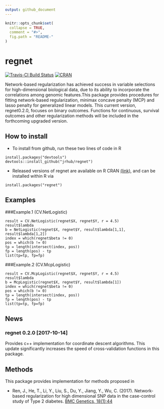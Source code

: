 ```yaml
---
output: github_document
---
```


<!-- README.md is generated from README.Rmd. Please edit that file -->

```r
knitr::opts_chunk$set(
  collapse = TRUE,
  comment = "#>",
  fig.path = "README-"
)
```
# regnet
[![Travis-CI Build Status](https://travis-ci.org/jrhub/regnet.svg?branch=master)](https://travis-ci.org/jrhub/regnet) [![CRAN](https://www.r-pkg.org/badges/version/regnet)](https://cran.r-project.org/package=regnet)

Network-based regularization has achieved success in variable selections for 
    high-dimensional biological data, due to its ability to incorporate the correlations 
    among genomic features.This package provides procedures for fitting network-based regularization, 
    minimax concave penalty (MCP) and lasso penalty for generalized linear models. This current 
    version, regnet0.2.0, focuses on binary outcomes. Functions for continuous, survival outcomes 
    and other regularization methods will be included in the forthcoming upgraded version.
	
## How to install
* To install from github, run these two lines of code in R
```
install.packages("devtools")
devtools::install_github("jrhub/regnet")
```
* Released versions of regnet are available on R CRAN [(link)](https://cran.r-project.org/package=regnet), and can be installed within R via
```
install.packages("regnet")
```

## Examples

###Example.1 (CV.NetLogistic)
```
result = CV.NetLogistic(regnet$X, regnet$Y, r = 4.5)  
result$lambda  
b = NetLogistic(regnet$X, regnet$Y, result$lambda[1,1], result$lambda[1,2])  
index = which(regnet$beta != 0)  
pos = which(b != 0)  
tp = length(intersect(index, pos))  
fp = length(pos) - tp  
list(tp=tp, fp=fp)  
```

###Example.2 (CV.McpLogistic)
```
result = CV.McpLogistic(regnet$X, regnet$Y, r = 4.5)  
result$lambda  
b = McpLogistic(regnet$X, regnet$Y, result$lambda[1])  
index = which(regnet$beta != 0)  
pos = which(b != 0)  
tp = length(intersect(index, pos))  
fp = length(pos) - tp  
list(tp=tp, fp=fp)  
```
## News
### regnet 0.2.0 [2017-10-14]
Provides c++ implementation for coordinate descent algorithms. This update significantly increases the speed of cross-validation functions in this package.

## Methods
This package provides implementation for methods proposed in 

* Ren, J., He, T., Li, Y., Liu, S., Du, Y., Jiang, Y., Wu, C. (2017). Network-based regularization for high dimensional SNP data in the case-control study of Type 2 diabetes. [BMC Genetics, 18(1):44](https://doi.org/10.1186/s12863-017-0495-5)
